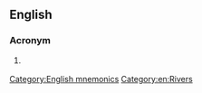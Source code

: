 ==English==

===Acronym===
{{rfc-header|lang=en|Acronym}}
{{head|en|acronym}}

# {{lb|en|mnemonic}} {{n-g|Acronym used to remember the western tributary [[rivers]] of the [[w:Yorkshire Dales|Yorkshire Dales]]: [[Swale]], [[Ure]], [[Nidd]], [[Wharfe]], [[Aire]], [[Calder]]}}

[[Category:English mnemonics]]
[[Category:en:Rivers]]